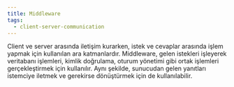```yaml
---
title: Middleware
tags:
  - client-server-communication
---
```


Client ve server arasında iletişim kurarken, istek ve cevaplar arasında işlem yapmak için kullanılan ara katmanlardır. Middleware, gelen istekleri işleyerek veritabanı işlemleri, kimlik doğrulama, oturum yönetimi gibi ortak işlemleri gerçekleştirmek için kullanılır. Aynı şekilde, sunucudan gelen yanıtları istemciye iletmek ve gerekirse dönüştürmek için de kullanılabilir.
